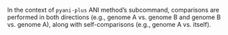 ::: { .callout-note}
In the context of `pyani-plus` ANI method's subcommand, comparisons are performed in both directions (e.g., genome A vs. genome B and genome B vs. genome A), along with self-comparisons (e.g., genome A vs. itself).
:::